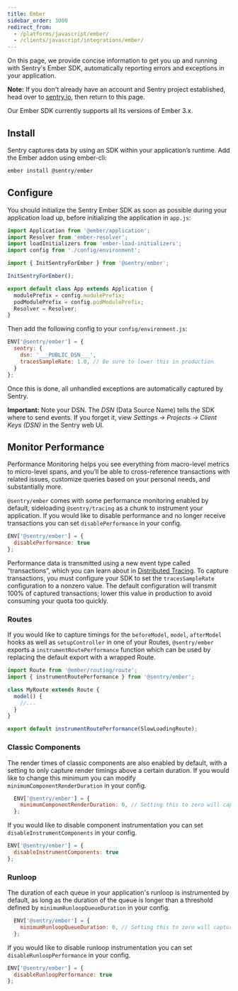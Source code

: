 ```yaml
---
title: Ember
sidebar_order: 3000
redirect_from:
  - /platforms/javascript/ember/
  - /clients/javascript/integrations/ember/
---
```


On this page, we provide concise information to get you up and running with Sentry's Ember SDK, automatically reporting errors and exceptions in your application.

**Note:** If you don't already have an account and Sentry project established, head over to [sentry.io](https://sentry.io/signup/), then return to this page.

Our Ember SDK currently supports all lts versions of Ember 3.x.

## Install

Sentry captures data by using an SDK within your application’s runtime. Add the Ember addon using ember-cli:

```bash {tabTitle:ember-cli}
ember install @sentry/ember
```

## Configure

You should initialize the Sentry Ember SDK as soon as possible during your application load up, before initializing the
application in `app.js`:

```javascript
import Application from '@ember/application';
import Resolver from 'ember-resolver';
import loadInitializers from 'ember-load-initializers';
import config from './config/environment';

import { InitSentryForEmber } from '@sentry/ember';

InitSentryForEmber();

export default class App extends Application {
  modulePrefix = config.modulePrefix;
  podModulePrefix = config.podModulePrefix;
  Resolver = Resolver;
}
```

Then add the following config to your `config/environment.js`:

```javascript
ENV['@sentry/ember'] = {
  sentry: {
    dsn: '___PUBLIC_DSN___',
    tracesSampleRate: 1.0, // Be sure to lower this in production
  }
};
```

Once this is done, all unhandled exceptions are automatically captured by Sentry.

**Important:** Note your DSN. The _DSN_ (Data Source Name) tells the SDK where to send events. If you forget it, view _Settings -> Projects -> Client Keys (DSN)_ in the Sentry web UI.


## Monitor Performance

Performance Monitoring helps you see everything from macro-level metrics to micro-level spans, and you’ll be able to cross-reference transactions with related issues, customize queries based on your personal needs, and substantially more.

`@sentry/ember` comes with some performance monitoring enabled by default, sideloading `@sentry/tracing` as a chunk to instrument your application. If you would like to disable performance and no longer receive transactions you can set `disablePerformance` in your config.

```javascript
ENV['@sentry/ember'] = {
  disablePerformance: true
};
```

Performance data is transmitted using a new event type called “transactions”, which you can learn about in [Distributed Tracing](/product/performance/distributed-tracing/). To capture transactions, you must configure your SDK to set the `tracesSampleRate` configuration to a nonzero value. The default configuration will transmit 100% of captured transactions; lower this value in production to avoid consuming your quota too quickly.

### Routes
If you would like to capture timings for the `beforeModel`, `model`, `afterModel` hooks as well as `setupController` in one of your Routes, `@sentry/ember` exports a `instrumentRoutePerformance` function which can be used by replacing the default export with a wrapped Route.

```javascript
import Route from '@ember/routing/route';
import { instrumentRoutePerformance } from '@sentry/ember';

class MyRoute extends Route {
  model() {
    //...
  }
}

export default instrumentRoutePerformance(SlowLoadingRoute);
```

### Classic Components
The render times of classic components are also enabled by default, with a setting to only capture render timings above a certain duration. If you would like to change this minimum you can modify `minimumComponentRenderDuration` in your config.

```javascript
  ENV['@sentry/ember'] = {
    minimumComponentRenderDuration: 0, // Setting this to zero will capture all classic components.
  };
```

If you would like to disable component instrumentation you can set `disableInstrumentComponents` in your config.
```javascript
ENV['@sentry/ember'] = {
  disableInstrumentComponents: true
};
```

### Runloop
The duration of each queue in your application's runloop is instrumented by default, as long as the duration of the queue is longer than a threshold defined by `minimumRunloopQueueDuration` in your config.

```javascript
  ENV['@sentry/ember'] = {
    minimumRunloopQueueDuration: 0, // Setting this to zero will capture all runloop queue durations
  };
```

If you would like to disable runloop instrumentation you can set `disableRunloopPerformance` in your config.
```javascript
ENV['@sentry/ember'] = {
  disableRunloopPerformance: true
};
```
